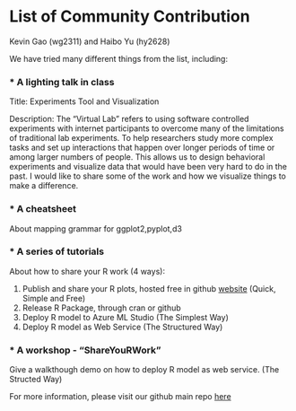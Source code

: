 # List of Community Contribution

Kevin Gao (wg2311) and Haibo Yu (hy2628)

We have tried many different things from the list, including:

### * A lighting talk in class

  Title: Experiments Tool and Visualization
  
  Description: The "Virtual Lab" refers to using software controlled experiments with internet participants to overcome many of the limitations of traditional lab experiments. To help researchers study more complex tasks and set up interactions that happen over longer periods of time or among larger numbers of people. This allows us to design behavioral experiments and visualize data that would have been very hard to do in the past. I would like to share some of the work and how we visualize things to make a difference.

### * A cheatsheet 

  About mapping grammar for ggplot2,pyplot,d3 

### * A series of tutorials

  About how to share your R work (4 ways):
  
  1. Publish and share your R plots, hosted free in github [website](https://columbia-dsi.github.io) (Quick, Simple and Free)
  2. Release R Package, through cran or github
  3. Deploy R model to Azure ML Studio (The Simplest Way)
  4. Deploy R model as Web Service (The Structured Way)

### * A workshop - "ShareYouRWork"

  Give a walkthough demo on how to deploy R model as web service. (The Structed Way)


For more information, please visit our github main repo [here](https://github.com/columbia-dsi/edav_community)